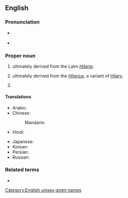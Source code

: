 ==English==

===Pronunciation===
* {{a|UK|US}} {{IPA|/ˈhɪ.lə.ɹi/|lang=en}}
* {{audio|en-us-Hillary.ogg|Audio (US)|lang=en}}

===Proper noun===
{{en-proper noun}}

# {{given name|lang=en|female|from=Latin}} ultimately derived from the Latin ''[[Hilaria]]''.
# {{given name|lang=en|male|from=Latin}} ultimately derived from the {{etyl|la|en}} ''[[Hilarius]]''; a variant of [[Hilary]].
# {{surname|lang=en|[[patronymic]]|from=given names}}

====Translations====
{{trans-top|female given name}}
* Arabic: {{t|ar|هِيلَارِي|f}}
* Chinese:
*: Mandarin: {{t+|cmn|希拉里|tr=Xīlālǐ|sc=Hani}}
* Hindi: {{t|hi|हिलेरी|f}}
{{trans-mid}}
* Japanese: {{t|ja|ヒラリー|tr=Hirarī}}
* Korean: {{t|ko|^힐러리}}
* Persian: {{t|fa|هیلاری|tr=hilâri}}
* Russian: {{t+|ru|Хи́ллари|f}}
{{trans-bottom}}

===Related terms===
* {{l|en|hilarious}}

[[Category:English unisex given names]]